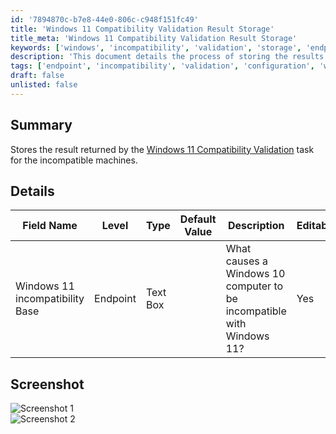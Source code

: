 ```yaml
---
id: '7894870c-b7e8-44e0-806c-c948f151fc49'
title: 'Windows 11 Compatibility Validation Result Storage'
title_meta: 'Windows 11 Compatibility Validation Result Storage'
keywords: ['windows', 'incompatibility', 'validation', 'storage', 'endpoint']
description: 'This document details the process of storing the results from the Windows 11 Compatibility Validation task specifically for machines that are deemed incompatible with Windows 11. It includes a description of the fields involved, their types, and editable options, along with illustrative screenshots.'
tags: ['endpoint', 'incompatibility', 'validation', 'configuration', 'windows']
draft: false
unlisted: false
---
```

## Summary

Stores the result returned by the [Windows 11 Compatibility Validation](https://proval.itglue.com/DOC-5078775-15835244) task for the incompatible machines.

## Details

| Field Name                            | Level    | Type      | Default Value | Description                                                            | Editable |
|---------------------------------------|----------|-----------|---------------|------------------------------------------------------------------------|----------|
| Windows 11 incompatibility Base       | Endpoint | Text Box  |               | What causes a Windows 10 computer to be incompatible with Windows 11? | Yes      |

## Screenshot

![Screenshot 1](../../../static/img/Endpoint---Windows-11-incompatibility-Base/image_1.png)  
![Screenshot 2](../../../static/img/Endpoint---Windows-11-incompatibility-Base/image_2.png)












